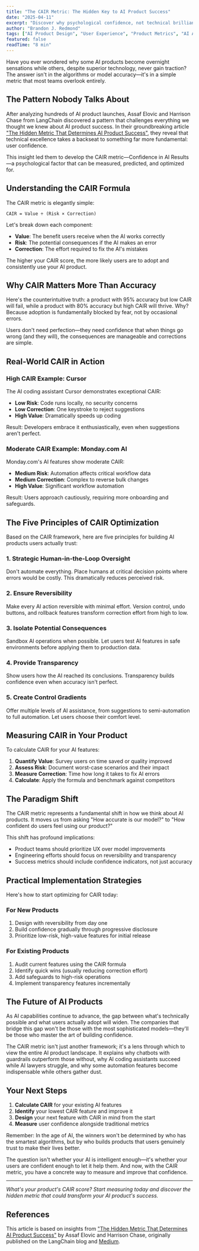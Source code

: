 ```yaml
---
title: "The CAIR Metric: The Hidden Key to AI Product Success"
date: "2025-04-11"
excerpt: "Discover why psychological confidence, not technical brilliance, determines whether your AI product succeeds or fails. Learn about the CAIR metric that's revolutionizing how we build AI products."
author: "Brandon J. Redmond"
tags: ["AI Product Design", "User Experience", "Product Metrics", "AI Adoption", "Product Strategy"]
featured: false
readTime: "8 min"
---
```


Have you ever wondered why some AI products become overnight sensations while others, despite superior technology, never gain traction? The answer isn't in the algorithms or model accuracy—it's in a simple metric that most teams overlook entirely.

## The Pattern Nobody Talks About

After analyzing hundreds of AI product launches, Assaf Elovic and Harrison Chase from LangChain discovered a pattern that challenges everything we thought we knew about AI product success. In their groundbreaking article ["The Hidden Metric That Determines AI Product Success"](https://blog.langchain.com/the-hidden-metric-that-determines-ai-product-success/), they reveal that technical excellence takes a backseat to something far more fundamental: user confidence.

This insight led them to develop the CAIR metric—Confidence in AI Results—a psychological factor that can be measured, predicted, and optimized for.

## Understanding the CAIR Formula

The CAIR metric is elegantly simple:

```
CAIR = Value ÷ (Risk × Correction)
```

Let's break down each component:

- **Value**: The benefit users receive when the AI works correctly
- **Risk**: The potential consequences if the AI makes an error
- **Correction**: The effort required to fix the AI's mistakes

The higher your CAIR score, the more likely users are to adopt and consistently use your AI product.

## Why CAIR Matters More Than Accuracy

Here's the counterintuitive truth: a product with 95% accuracy but low CAIR will fail, while a product with 80% accuracy but high CAIR will thrive. Why? Because adoption is fundamentally blocked by fear, not by occasional errors.

Users don't need perfection—they need confidence that when things go wrong (and they will), the consequences are manageable and corrections are simple.

## Real-World CAIR in Action

### High CAIR Example: Cursor

The AI coding assistant Cursor demonstrates exceptional CAIR:
- **Low Risk**: Code runs locally, no security concerns
- **Low Correction**: One keystroke to reject suggestions
- **High Value**: Dramatically speeds up coding

Result: Developers embrace it enthusiastically, even when suggestions aren't perfect.

### Moderate CAIR Example: Monday.com AI

Monday.com's AI features show moderate CAIR:
- **Medium Risk**: Automation affects critical workflow data
- **Medium Correction**: Complex to reverse bulk changes
- **High Value**: Significant workflow automation

Result: Users approach cautiously, requiring more onboarding and safeguards.

## The Five Principles of CAIR Optimization

Based on the CAIR framework, here are five principles for building AI products users actually trust:

### 1. Strategic Human-in-the-Loop Oversight
Don't automate everything. Place humans at critical decision points where errors would be costly. This dramatically reduces perceived risk.

### 2. Ensure Reversibility
Make every AI action reversible with minimal effort. Version control, undo buttons, and rollback features transform correction effort from high to low.

### 3. Isolate Potential Consequences
Sandbox AI operations when possible. Let users test AI features in safe environments before applying them to production data.

### 4. Provide Transparency
Show users how the AI reached its conclusions. Transparency builds confidence even when accuracy isn't perfect.

### 5. Create Control Gradients
Offer multiple levels of AI assistance, from suggestions to semi-automation to full automation. Let users choose their comfort level.

## Measuring CAIR in Your Product

To calculate CAIR for your AI features:

1. **Quantify Value**: Survey users on time saved or quality improved
2. **Assess Risk**: Document worst-case scenarios and their impact
3. **Measure Correction**: Time how long it takes to fix AI errors
4. **Calculate**: Apply the formula and benchmark against competitors

## The Paradigm Shift

The CAIR metric represents a fundamental shift in how we think about AI products. It moves us from asking "How accurate is our model?" to "How confident do users feel using our product?"

This shift has profound implications:
- Product teams should prioritize UX over model improvements
- Engineering efforts should focus on reversibility and transparency
- Success metrics should include confidence indicators, not just accuracy

## Practical Implementation Strategies

Here's how to start optimizing for CAIR today:

### For New Products
1. Design with reversibility from day one
2. Build confidence gradually through progressive disclosure
3. Prioritize low-risk, high-value features for initial release

### For Existing Products
1. Audit current features using the CAIR formula
2. Identify quick wins (usually reducing correction effort)
3. Add safeguards to high-risk operations
4. Implement transparency features incrementally

## The Future of AI Products

As AI capabilities continue to advance, the gap between what's technically possible and what users actually adopt will widen. The companies that bridge this gap won't be those with the most sophisticated models—they'll be those who master the art of building confidence.

The CAIR metric isn't just another framework; it's a lens through which to view the entire AI product landscape. It explains why chatbots with guardrails outperform those without, why AI coding assistants succeed while AI lawyers struggle, and why some automation features become indispensable while others gather dust.

## Your Next Steps

1. **Calculate CAIR** for your existing AI features
2. **Identify** your lowest CAIR feature and improve it
3. **Design** your next feature with CAIR in mind from the start
4. **Measure** user confidence alongside traditional metrics

Remember: In the age of AI, the winners won't be determined by who has the smartest algorithms, but by who builds products that users genuinely trust to make their lives better.

The question isn't whether your AI is intelligent enough—it's whether your users are confident enough to let it help them. And now, with the CAIR metric, you have a concrete way to measure and improve that confidence.

---

*What's your product's CAIR score? Start measuring today and discover the hidden metric that could transform your AI product's success.*

## References

This article is based on insights from ["The Hidden Metric That Determines AI Product Success"](https://blog.langchain.com/the-hidden-metric-that-determines-ai-product-success/) by Assaf Elovic and Harrison Chase, originally published on the LangChain blog and [Medium](https://medium.com/@assafelovic/the-hidden-metric-that-determines-ai-product-success-799a98fd57aa).